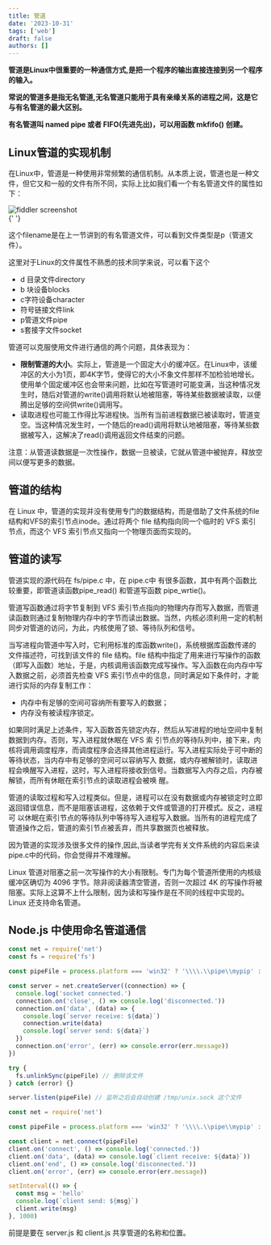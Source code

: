 ```yaml
---
title: 管道
date: '2023-10-31'
tags: ['web']
draft: false
authors: []
---
```


**管道是Linux中很重要的一种通信方式,是把一个程序的输出直接连接到另一个程序的输入。**

**常说的管道多是指无名管道,无名管道只能用于具有亲缘关系的进程之间，这是它与有名管道的最大区别。**

**有名管道叫 named pipe 或者 FIFO(先进先出)，可以用函数 mkfifo() 创建。**

## Linux管道的实现机制

在Linux中，管道是一种使用非常频繁的通信机制。从本质上说，管道也是一种文件，但它又和一般的文件有所不同，实际上比如我们看一个有名管道文件的属性如下：

<div className="relative h-[400px]">
  <Image
    style={{ objectFit: 'contain' }}
    className="my-0"
    alt="fiddler screenshot"
    src="https://cdn.nlark.com/yuque/0/2023/png/438262/1698711310554-ea305cef-b794-4ccf-b1e0-90aaaa996ff6.png"
    fill={true}
  />
</div>{' '}

这个filename是在上一节讲到的有名管道文件，可以看到文件类型是p（管道文件）。

这里对于Linux的文件属性不熟悉的技术同学来说，可以看下这个

- d 目录文件directory
- b 块设备blocks
- c字符设备character
- 符号链接文件link
- p管道文件pipe
- s套接字文件socket

管道可以克服使用文件进行通信的两个问题，具体表现为：

- **限制管道的大小**。实际上，管道是一个固定大小的缓冲区。在Linux中，该缓冲区的大小为1页，即4K字节，使得它的大小不象文件那样不加检验地增长。使用单个固定缓冲区也会带来问题，比如在写管道时可能变满，当这种情况发生时，随后对管道的write()调用将默认地被阻塞，等待某些数据被读取，以便腾出足够的空间供write()调用写。
- 读取进程也可能工作得比写进程快。当所有当前进程数据已被读取时，管道变空。当这种情况发生时，一个随后的read()调用将默认地被阻塞，等待某些数据被写入，这解决了read()调用返回文件结束的问题。

注意：从管道读数据是一次性操作，数据一旦被读，它就从管道中被抛弃，释放空间以便写更多的数据。

## 管道的结构

在 Linux 中，管道的实现并没有使用专门的数据结构，而是借助了文件系统的file结构和VFS的索引节点inode。通过将两个 file 结构指向同一个临时的 VFS 索引节点，而这个 VFS 索引节点又指向一个物理页面而实现的。

## 管道的读写

管道实现的源代码在 fs/pipe.c 中，在 pipe.c中 有很多函数，其中有两个函数比较重要，即管道读函数pipe_read() 和管道写函数 pipe_wrtie()。

管道写函数通过将字节复制到 VFS 索引节点指向的物理内存而写入数据，而管道读函数则通过复制物理内存中的字节而读出数据。当然，内核必须利用一定的机制同步对管道的访问，为此，内核使用了锁、等待队列和信号。

当写进程向管道中写入时，它利用标准的库函数write()，系统根据库函数传递的文件描述符，可找到该文件的 file 结构。file 结构中指定了用来进行写操作的函数（即写入函数）地址，于是，内核调用该函数完成写操作。写入函数在向内存中写入数据之前，必须首先检查 VFS 索引节点中的信息，同时满足如下条件时，才能进行实际的内存复制工作：

- 内存中有足够的空间可容纳所有要写入的数据；
- 内存没有被读程序锁定。

如果同时满足上述条件，写入函数首先锁定内存，然后从写进程的地址空间中复制数据到内存。否则，写入进程就休眠在 VFS 索 引节点的等待队列中，接下来，内核将调用调度程序，而调度程序会选择其他进程运行。写入进程实际处于可中断的等待状态，当内存中有足够的空间可以容纳写入 数据，或内存被解锁时，读取进程会唤醒写入进程，这时，写入进程将接收到信号。当数据写入内存之后，内存被解锁，而所有休眠在索引节点的读取进程会被唤 醒。

管道的读取过程和写入过程类似。但是，进程可以在没有数据或内存被锁定时立即返回错误信息，而不是阻塞该进程，这依赖于文件或管道的打开模式。反之，进程可 以休眠在索引节点的等待队列中等待写入进程写入数据。当所有的进程完成了管道操作之后，管道的索引节点被丢弃，而共享数据页也被释放。

因为管道的实现涉及很多文件的操作,因此,当读者学完有关文件系统的内容后来读pipe.c中的代码，你会觉得并不难理解。

Linux 管道对阻塞之前一次写操作的大小有限制。专门为每个管道所使用的内核级缓冲区确切为 4096 字节。除非阅读器清空管道，否则一次超过 4K 的写操作将被阻塞。实际上这算不上什么限制，因为读和写操作是在不同的线程中实现的。 Linux 还支持命名管道。

## Node.js 中使用命名管道通信

```javascript
const net = require('net')
const fs = require('fs')

const pipeFile = process.platform === 'win32' ? '\\\\.\\pipe\\mypip' : '/tmp/unix.sock'

const server = net.createServer((connection) => {
  console.log('socket connected.')
  connection.on('close', () => console.log('disconnected.'))
  connection.on('data', (data) => {
    console.log(`server receive: ${data}`)
    connection.write(data)
    console.log(`server send: ${data}`)
  })
  connection.on('error', (err) => console.error(err.message))
})

try {
  fs.unlinkSync(pipeFile) // 删除该文件
} catch (error) {}

server.listen(pipeFile) // 监听之后会自动创建 /tmp/unix.sock 这个文件
```

```javascript
const net = require('net')

const pipeFile = process.platform === 'win32' ? '\\\\.\\pipe\\mypip' : '/tmp/unix.sock'

const client = net.connect(pipeFile)
client.on('connect', () => console.log('connected.'))
client.on('data', (data) => console.log(`client receive: ${data}`))
client.on('end', () => console.log('disconnected.'))
client.on('error', (err) => console.error(err.message))

setInterval(() => {
  const msg = 'hello'
  console.log(`client send: ${msg}`)
  client.write(msg)
}, 1000)
```

前提是要在 server.js 和 client.js 共享管道的名称和位置。
